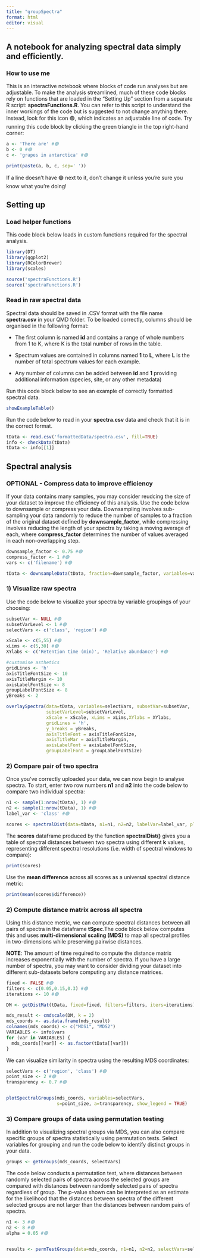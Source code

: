 ```yaml
---
title: "groupSpectra"
format: html
editor: visual
---
```


## A notebook for analyzing spectral data simply and efficiently.

### How to use me

This is an interactive notebook where blocks of code run analyses but are adjustable. To make the analysis streamlined, much of these code blocks rely on functions that are loaded in the "Setting Up" section from a separate R script: **spectraFunctions.R**. You can refer to this script to understand the inner workings of the code but is suggested to not change anything there. Instead, look for this icon 🟢, which indicates an adjustable line of code. Try running this code block by clicking the green triangle in the top right-hand corner:

```r
a <- 'There are' #🟢
b <- 0 #🟢
c <- 'grapes in antarctica' #🟢

print(paste(a, b, c, sep=' '))
```

If a line doesn't have 🟢 next to it, don't change it unless you're sure you know what you're doing!

## Setting up

### Load helper functions

This code block below loads in custom functions required for the spectral analysis.

```r
library(DT) 
library(ggplot2)
library(RColorBrewer)
library(scales)

source('spectraFunctions.R')
source('spectraFunctions.R')
```

### Read in raw spectral data

Spectral data should be saved in .CSV format with the file name **spectra.csv** in your QMD folder. To be loaded correctly, columns should be organised in the following format:

-   The first column is named **id** and contains a range of whole numbers from 1 to K, where K is the total number of rows in the table.

-   Spectrum values are contained in columns named **1** to **L**, where **L** is the number of total spectrum values for each example.

-   Any number of columns can be added between **id** and **1** providing additional information (species, site, or any other metadata)

Run this code block below to see an example of correctly formatted spectral data.

```r
showExampleTable()
```

Run the code below to read in your **spectra.csv** data and check that it is in the correct format.

```r
tData <- read.csv('formattedData/spectra.csv', fill=TRUE)
info <- checkData(tData)
tData <- info[[1]]

```

## Spectral analysis

### OPTIONAL - Compress data to improve efficiency

If your data contains many samples, you may consider reudcing the size of your dataset to improve the efficiency of this analysis. Use the code below to downsample or compress your data. Downsampling involves sub-sampling your data randomly to reduce the number of samples to a fraction of the original dataset defined by **downsample_factor**, while compressing involves reducing the length of your spectra by taking a moving average of each, where **compress_factor** determines the number of values averaged in each non-overlapping step.

```r
downsample_factor <- 0.75 #🟢
compress_factor <- 1 #🟢
vars <- c('filename') #🟢

tData <- downsampleData(tData, fraction=downsample_factor, variables=vars) %>% compressData(k=compress_factor)
```

### 1) Visualize raw spectra

Use the code below to visualize your spectra by variable groupings of your choosing:

```r
subsetVar <- NULL #🟢
subsetVarLevel <- 1 #🟢
selectVars <- c('class', 'region') #🟢

xScale <- c(5,55) #🟢
xLims <- c(5,30) #🟢
XYlabs <- c('Retention time (min)', 'Relative abundance') #🟢

#customise asthetics
gridLines <- 'h'
axisTitleFontSize <- 10
axisTitleMargin <- 10
axisLabelFontSize <- 8
groupLabelFontSize <- 8
yBreaks <- 2

overlaySpectra(data=tData, variables=selectVars, subsetVar=subsetVar,
               subsetVarLevel=subsetVarLevel, 
               xScale = xScale, xLims = xLims,XYlabs = XYlabs,
               gridLines = 'h', 
               y_breaks = yBreaks,
               axisTitleFont = axisTitleFontSize,
               axisTitleMar = axisTitleMargin,
               axisLabelFont = axisLabelFontSize,
               groupLabelFont = groupLabelFontSize)

```

### 2) Compare pair of two spectra

Once you've correctly uploaded your data, we can now begin to analyse spectra. To start, enter two row numbers **n1** and **n2** into the code below to compare two individual spectra:

```r
n1 <- sample(1:nrow(tData), 1) #🟢
n2 <- sample(1:nrow(tData), 1) #🟢                 
label_var <- 'class' #🟢                 

scores <- spectralDist(data=tData, n1=n1, n2=n2, labelVar=label_var, plotSpectra=TRUE, verbose=FALSE)


```

The **scores** dataframe produced by the function **spectralDist()** gives you a table of spectral distances between two spectra using different **k** values, representing different spectral resolutions (i.e. width of spectral windows to compare):

```r
print(scores)
```

Use the **mean difference** across all scores as a universal spectral distance metric:

```r
print(mean(scores$difference))
```

### 2) Compute distance matrix across all spectra

Using this distance metric, we can compute spectral distances between all pairs of spectra in the dataframe **tSpec**.The code block below computes this and uses **multi-dimensional scaling (MDS)** to map all spectral profiles in two-dimensions while preserving pairwise distances.

**NOTE**: The amount of time required to compute the distance matrix increases exponentially with the number of spectra. If you have a large number of spectra, you may want to consider dividing your dataset into different sub-datasets before computing any distance matrices.

```r
fixed <- FALSE #🟢
filters <- c(0.05,0.15,0.3) #🟢
iterations <- 10 #🟢

DM <- getDistMat(tData, fixed=fixed, filters=filters, iters=iterations)

mds_result <- cmdscale(DM, k = 2)
mds_coords <- as.data.frame(mds_result)
colnames(mds_coords) <- c("MDS1", "MDS2")
VARIABLES <- info$vars
for (var in VARIABLES) {
  mds_coords[[var]] <- as.factor(tData[[var]])
}
```

We can visualize similarity in spectra using the resulting MDS coordinates:

```r
selectVars <- c('region', 'class') #🟢
point_size <- 2 #🟢
transparency <- 0.7 #🟢


plotSpectralGroups(mds_coords, variables=selectVars, 
                   s=point_size, a=transparency, show_legend = TRUE)

```

### 3) Compare groups of data using permutation testing

In addition to visualizing spectral groups via MDS, you can also compare specific groups of spectra statistically using permutation tests. Select variables for grouping and run the code below to identify distinct groups in your data.

```r
groups <- getGroups(mds_coords, selectVars)
```

The code below conducts a permutation test, where distances between randomly selected pairs of spectra across the selected groups are compared with distances between randomly selected pairs of spectra regardless of group. The p-value shown can be interpreted as an estimate for the likelihood that the distances between spectra of the different selected groups are not larger than the distances between random pairs of spectra.

```r
n1 <- 3 #🟢
n2 <- 8 #🟢
alpha = 0.05 #🟢


results <- permTestGroups(data=mds_coords, n1=n1, n2=n2, selectVars=selectVars, a=alpha, nTests=1000)
```
